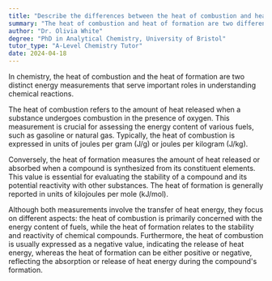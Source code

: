 ```yaml
---
title: "Describe the differences between the heat of combustion and heat of formation"
summary: "The heat of combustion and heat of formation are two different types of energy measurements used in chemistry."
author: "Dr. Olivia White"
degree: "PhD in Analytical Chemistry, University of Bristol"
tutor_type: "A-Level Chemistry Tutor"
date: 2024-04-18
---
```


In chemistry, the heat of combustion and the heat of formation are two distinct energy measurements that serve important roles in understanding chemical reactions.

The heat of combustion refers to the amount of heat released when a substance undergoes combustion in the presence of oxygen. This measurement is crucial for assessing the energy content of various fuels, such as gasoline or natural gas. Typically, the heat of combustion is expressed in units of joules per gram ($\text{J/g}$) or joules per kilogram ($\text{J/kg}$).

Conversely, the heat of formation measures the amount of heat released or absorbed when a compound is synthesized from its constituent elements. This value is essential for evaluating the stability of a compound and its potential reactivity with other substances. The heat of formation is generally reported in units of kilojoules per mole ($\text{kJ/mol}$).

Although both measurements involve the transfer of heat energy, they focus on different aspects: the heat of combustion is primarily concerned with the energy content of fuels, while the heat of formation relates to the stability and reactivity of chemical compounds. Furthermore, the heat of combustion is usually expressed as a negative value, indicating the release of heat energy, whereas the heat of formation can be either positive or negative, reflecting the absorption or release of heat energy during the compound's formation.
    